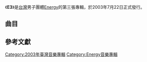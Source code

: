 {{expand|time=2014-04-29T05:28:09+00:00}}
{{unreferenced|time=2014-04-29T05:28:09+00:00}}
{{Infobox album 
| Name           = E3
| Type           = 專輯
| Artist         = [[Energy|Energy]]
| Cover          = 
| Alt            = 
| Released       = 2003年7月22日
| Recorded       = 2003年
| Genre          = [[華語流行音樂|華語流行音樂]]
| Length         = 48:08
| Label          = [[環球唱片_(台灣)|環球唱片]]
| Producer       = 
| Reviews        = 
| Last album     = [[無懈可擊|無懈可擊]]<br>（2003年）
| This album     = '''E3'''<br>（2003年）
| Next album     = [[4_Ever_新曲+精選|4 Ever 新曲+精選]]<br>（2004年）
| Misc = 
}}

《'''E3'''》是[[台灣|台灣]]男子團體[[Energy|Energy]]的第三張專輯，於2003年7月22日正式發行。

==曲目==
{{Tracklist
| total_length = 40:08

| title1 = Intro
| note1 = 
| longnote1 = 
| music1 = 
| lyrics1 = 
| arranger1 = 呂紹淳
| producer1 = 黃振軒
| length1 = 1:37

| title2 = 退魔錄
| note2 = 
| longnote2 = 線上遊戲「聖戰」主題曲<br/>原曲為《Knockout》<br/>此曲亦於2005年被韓國男子團體[[Super_Junior|Super Junior]]翻唱，歌曲名為《Twins (Knock Out)》
| music2 = Anders Bagge<br/>Peer Astrom<br/>Wayne Anthony Hector<br/>Reed Vertelney<br/>Mikael Berg Andersson
| lyrics2 = [[林夕|林夕]]
| arranger2 = 黃韻仁
| producer2 = 凌偉文
| length2 = 3:41

| title3 = 什麼態度
| note3 = 
| longnote3 = 
| music3 = 郭建良
| lyrics3 = [[嚴雲農|嚴雲農]]<br/>郭建良
| arranger3 = 郭建良
| producer3 = 郭建良
| length3 = 3:39

| title4 = 某年某月某一天
| note4 = 
| longnote4 = 原曲為SE7EN的《와 줘》
| music4 = Yoon Seung-Hwan
| lyrics4 = 徐世珍
| arranger4 = Yoon Seung-Hwan
| producer4 = [[陳子鴻|陳子鴻]]
| length4 = 4:05

| title5 = Live It Up
| note5 = 
| longnote5 = 
| music5 = 梁永泰
| lyrics5 = [[郭葦昀|郭葦昀]]<br/>[[張書偉|張書偉]]
| arranger5 = 梁永泰<br/>Case Woo
| producer5 = 凌偉文
| length5 = 3:37

| title6 = Get Away
| note6 = 
| longnote6 = 
| music6 = [[小安|小安]]
| lyrics6 = [[小安|小安]]<br/>[[郭葦昀|郭葦昀]]
| arranger6 = [[小安|小安]]
| producer6 = [[陳子鴻|陳子鴻]]
| length6 = 4:06

| title7 = 極度危險
| note7 = 
| longnote7 = 
| music7 = 雷治豪
| lyrics7 = [[郭葦昀|郭葦昀]]<br/>彭莒欣
| arranger7 = 呂紹淳
| producer7 = 彭莒欣<br/>雷治豪
| length7 = 2:55

| title8 = 只有我
| note8 = 
| longnote8 = 
| music8 = 凌偉文
| lyrics8 = [[郭葦昀|郭葦昀]]
| arranger8 = 洪信傑
| producer8 = 凌偉文
| length8 = 3:56

| title9 = One Last Chance
| note9 = 
| longnote9 = 
| music9 = Holland<br/>Palmer<br/>Coillcocks
| lyrics9 = [[郭葦昀|郭葦昀]]
| arranger9 = 呂紹淳
| producer9 = 凌偉文
| length9 = 3:38

| title10 = 嗆
| note10 = 
| longnote10 = 原曲為《삐에로》
| music10 = Lee Hyun-Do
| lyrics10 = 參劈
| arranger10 = J. Wu
| producer10 = J. Wu
| length10 = 4:00

| title11 = Oh! Yes
| note11 = 
| longnote11 = 
| music11 = DJ Freak
| lyrics11 = [[郭葦昀|郭葦昀]]
| arranger11 = DJ Freak
| producer11 = 凌偉文
| length11 = 4:55

}}
== 參考文獻 ==
{{reflist}}

{{portal bar|臺灣|音樂}}
[[Category:2003年臺灣音樂專輯|Category:2003年臺灣音樂專輯]]
[[Category:Energy音樂專輯|Category:Energy音樂專輯]]